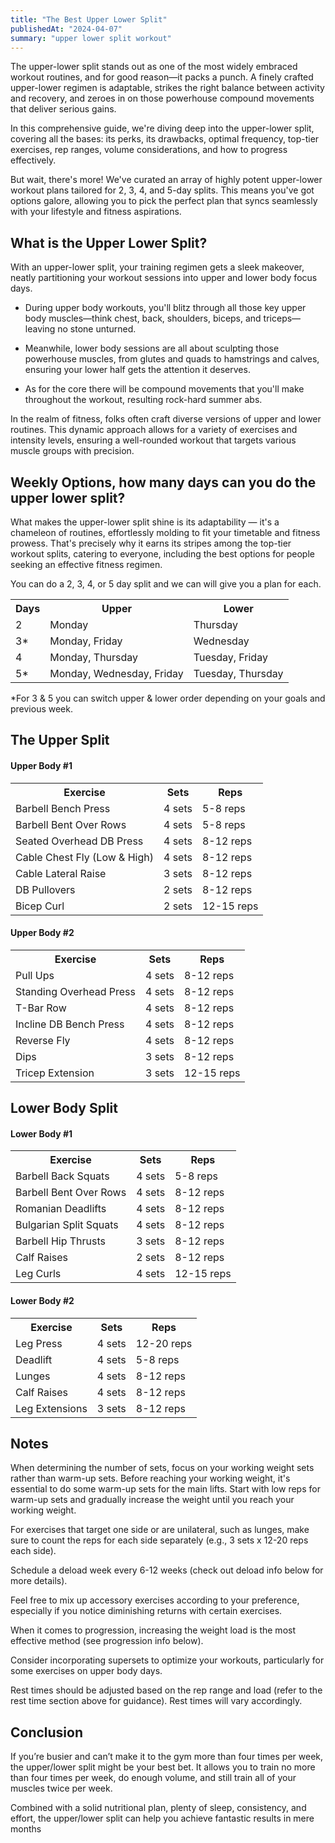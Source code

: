 ---
title: "The Best Upper Lower Split"
publishedAt: "2024-04-07"
summary: "upper lower split workout"
---

The upper-lower split stands out as one of the most widely embraced workout routines, and for good reason—it packs a punch. A finely crafted upper-lower regimen is adaptable, strikes the right balance between activity and recovery, and zeroes in on those powerhouse compound movements that deliver serious gains.

In this comprehensive guide, we're diving deep into the upper-lower split, covering all the bases: its perks, its drawbacks, optimal frequency, top-tier exercises, rep ranges, volume considerations, and how to progress effectively.

But wait, there's more! We've curated an array of highly potent upper-lower workout plans tailored for 2, 3, 4, and 5-day splits. This means you've got options galore, allowing you to pick the perfect plan that syncs seamlessly with your lifestyle and fitness aspirations.

## What is the Upper Lower Split?

With an upper-lower split, your training regimen gets a sleek makeover, neatly partitioning your workout sessions into upper and lower body focus days.

- During upper body workouts, you'll blitz through all those key upper body muscles—think chest, back, shoulders, biceps, and triceps—leaving no stone unturned.

- Meanwhile, lower body sessions are all about sculpting those powerhouse muscles, from glutes and quads to hamstrings and calves, ensuring your lower half gets the attention it deserves.

- As for the core there will be compound movements that you'll make throughout the workout, resulting rock-hard summer abs.

In the realm of fitness, folks often craft diverse versions of upper and lower routines. This dynamic approach allows for a variety of exercises and intensity levels, ensuring a well-rounded workout that targets various muscle groups with precision.

## Weekly Options, how many days can you do the upper lower split?

What makes the upper-lower split shine is its adaptability — it's a chameleon of routines, effortlessly molding to fit your timetable and fitness prowess. That's precisely why it earns its stripes among the top-tier workout splits, catering to everyone, including the best options for people seeking an effective fitness regimen.

You can do a 2, 3, 4, or 5 day split and we can will give you a plan for each.



<table>
  <tr>
    <th>Days</th>
    <th>Upper</th>
    <th>Lower</th>
  </tr>
  <tr>
    <td>2</td>
    <td>Monday</td>
    <td>Thursday</td>
  </tr>
  <tr>
    <td>3*</td>
    <td>Monday, Friday</td>
    <td>Wednesday</td>
  </tr>
  <tr>
    <td>4</td>
    <td>Monday, Thursday</td>
    <td>Tuesday, Friday</td>
  </tr>
  <tr>
    <td>5*</td>
    <td>Monday, Wednesday, Friday</td>
    <td>Tuesday, Thursday</td>
  </tr>
</table>

\*For 3 & 5 you can switch upper & lower order depending on your goals and previous week.

## The Upper Split

#### Upper Body #1
<table>
  <tr>
    <th>Exercise</th>
    <th>Sets</th>
    <th>Reps</th>
  </tr>
  <tr>
    <td>Barbell Bench Press</td>
    <td>4 sets</td>
    <td>5-8 reps</td>
  </tr>
  <tr>
    <td>Barbell Bent Over Rows</td>
    <td>4 sets</td>
    <td>5-8 reps</td>
  </tr>
  <tr>
    <td>Seated Overhead DB Press</td>
    <td>4 sets</td>
    <td>8-12 reps</td>
  </tr>
  <tr>
    <td>Cable Chest Fly (Low & High)</td>
    <td>4 sets</td>
    <td>8-12 reps</td>
  </tr>
  <tr>
    <td>Cable Lateral Raise</td>
    <td>3 sets</td>
    <td>8-12 reps</td>
  </tr>
  <tr>
    <td>DB Pullovers</td>
    <td>2 sets</td>
    <td>8-12 reps</td>
  </tr>
  <tr>
    <td>Bicep Curl</td>
    <td>2 sets</td>
    <td>12-15 reps</td>
  </tr>
</table>

#### Upper Body #2
<table>
  <tr>
    <th>Exercise</th>
    <th>Sets</th>
    <th>Reps</th>
  </tr>
  <tr>
    <td>Pull Ups</td>
    <td>4 sets</td>
    <td>8-12 reps</td>
  </tr>
  <tr>
    <td>Standing Overhead Press</td>
    <td>4 sets</td>
    <td>8-12 reps</td>
  </tr>
  <tr>
    <td>T-Bar Row</td>
    <td>4 sets</td>
    <td>8-12 reps</td>
  </tr>
  <tr>
    <td>Incline DB Bench Press</td>
    <td>4 sets</td>
    <td>8-12 reps</td>
  </tr>
  <tr>
    <td>Reverse Fly</td>
    <td>4 sets</td>
    <td>8-12 reps</td>
  </tr>
  <tr>
    <td>Dips</td>
    <td>3 sets</td>
    <td>8-12 reps</td>
  </tr>
  <tr>
    <td>Tricep Extension</td>
    <td>3 sets</td>
    <td>12-15 reps</td>
  </tr>
</table>

## Lower Body Split

#### Lower Body #1
<table>
  <tr>
    <th>Exercise</th>
    <th>Sets</th>
    <th>Reps</th>
  </tr>
  <tr>
    <td>Barbell Back Squats</td>
    <td>4 sets</td>
    <td>5-8 reps</td>
  </tr>
  <tr>
    <td>Barbell Bent Over Rows</td>
    <td>4 sets</td>
    <td>8-12 reps</td>
  </tr>
  <tr>
    <td>Romanian Deadlifts</td>
    <td>4 sets</td>
    <td>8-12 reps</td>
  </tr>
  <tr>
    <td>Bulgarian Split Squats</td>
    <td>4 sets</td>
    <td>8-12 reps</td>
  </tr>
  <tr>
    <td>Barbell Hip Thrusts</td>
    <td>3 sets</td>
    <td>8-12 reps</td>
  </tr>
  <tr>
    <td>Calf Raises</td>
    <td>2 sets</td>
    <td>8-12 reps</td>
  </tr>
  <tr>
    <td>Leg Curls</td>
    <td>4 sets</td>
    <td>12-15 reps</td>
  </tr>
</table>

#### Lower Body #2
<table>
  <tr>
    <th>Exercise</th>
    <th>Sets</th>
    <th>Reps</th>
  </tr>
  <tr>
    <td>Leg Press</td>
    <td>4 sets</td>
    <td>12-20 reps</td>
  </tr>
  <tr>
    <td>Deadlift</td>
    <td>4 sets</td>
    <td>5-8 reps</td>
  </tr>
  <tr>
    <td>Lunges</td>
    <td>4 sets</td>
    <td>8-12 reps</td>
  </tr>
  <tr>
    <td>Calf Raises</td>
    <td>4 sets</td>
    <td>8-12 reps</td>
  </tr>
  <tr>
    <td>Leg Extensions</td>
    <td>3 sets</td>
    <td>8-12 reps</td>
  </tr>
</table>

## Notes
When determining the number of sets, focus on your working weight sets rather than warm-up sets. Before reaching your working weight, it's essential to do some warm-up sets for the main lifts. Start with low reps for warm-up sets and gradually increase the weight until you reach your working weight.

For exercises that target one side or are unilateral, such as lunges, make sure to count the reps for each side separately (e.g., 3 sets x 12-20 reps each side).

Schedule a deload week every 6-12 weeks (check out deload info below for more details).

Feel free to mix up accessory exercises according to your preference, especially if you notice diminishing returns with certain exercises.

When it comes to progression, increasing the weight load is the most effective method (see progression info below).

Consider incorporating supersets to optimize your workouts, particularly for some exercises on upper body days.

Rest times should be adjusted based on the rep range and load (refer to the rest time section above for guidance). Rest times will vary accordingly.

## Conclusion

If you’re busier and can’t make it to the gym more than four times per week, the upper/lower split might be your best bet. It allows you to train no more than four times per week, do enough volume, and still train all of your muscles twice per week. 

Combined with a solid nutritional plan, plenty of sleep, consistency, and effort, the upper/lower split can help you achieve fantastic results in mere months 